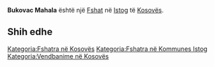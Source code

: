 {{Fshat në Kosovës
 | Emri                = Bukovac Mahala
| srp_N_name = Bukovac Mahala
| srp_N_FULL_NAME_RO = Bukovac Mahala
| srp_N_FULL_NAME_ND_RO = Bukovac Mahala
| srp_N_SORT_NAME_RG = BUKOVACMAHALA
| srp_N_FULL_NAME_RG = Bukovac Mahala
| srp_N_FULL_NAME_ND_RG = Bukovac Mahala

 | Emri (Rasa dhanore) = 
 | Figura              = 
 | Shteti              = Kosovo
 | Komuna              = Istog
 | Kodi postar         = 
 | Sipërfaqja          = 

 | Popullsia           = 

 | Regj. i popullsisë  = 
 | Dend. e popullsisë  = 
 | Faqja zyrtare       = 
 <!--- Koordinatat ----> 
 | Gjerësia            = 42.298056
 | Gjatësia            = 21.526667
 | Lartësia            = 
}}
'''Bukovac Mahala''' është një [[Fshat]] në [[Istog]] të [[Kosovës]].

<!-- == Gjeografia == -->
<!-- == Historia == -->
<!-- == Demografia == -->
== Shih edhe ==
{{Komuna Istog}}
{{Kosovo-Administrata-Cung}}

[[Kategoria:Fshatra në Kosovës]]
[[Kategoria:Fshatra në Kommunes Istog]]
[[Kategoria:Vendbanime në Kosovës]]